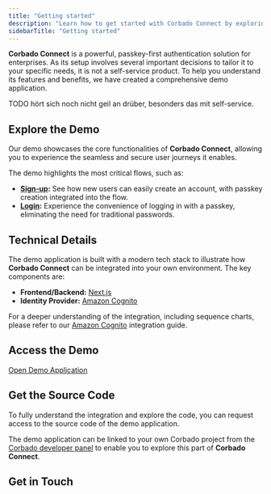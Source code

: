 ```yaml
---
title: "Getting started"
description: "Learn how to get started with Corbado Connect by exploring our demo application."
sidebarTitle: "Getting started"
---
```



**Corbado Connect** is a powerful, passkey-first authentication solution for enterprises. As its setup involves several important decisions to tailor it to your specific needs, it is not a self-service product. To help you understand its features and benefits, we have created a comprehensive demo application.

TODO hört sich noch nicht geil an drüber, besonders das mit self-service.

## Explore the Demo

Our demo showcases the core functionalities of **Corbado Connect**, allowing you to experience the seamless and secure user journeys it enables.

The demo highlights the most critical flows, such as:

-   **[Sign-up](/corbado-connect-new/flows/user-sign-up):** See how new users can easily create an account, with passkey creation integrated into the flow.
-   **[Login](/corbado-connect-new/flows/user-login):** Experience the convenience of logging in with a passkey, eliminating the need for traditional passwords.

## Technical Details

The demo application is built with a modern tech stack to illustrate how **Corbado Connect** can be integrated into your own environment. The key components are:

-   **Frontend/Backend:** [Next.js](https://nextjs.org/)
-   **Identity Provider:** [Amazon Cognito](https://aws.amazon.com/cognito/)

For a deeper understanding of the integration, including sequence charts, please refer to our [Amazon Cognito](/corbado-connect-new/integration/cognito) integration guide.

## Access the Demo

[Open Demo Application](https://cognito.cloud.corbado-demo.com/)

## Get the Source Code

To fully understand the integration and explore the code, you can request access to the source code of the demo application. 

The demo application can be linked to your own Corbado project from the [Corbado developer panel](https://app.corbado.com) to enable you to explore this part of **Corbado Connect**.

## Get in Touch

<GetInTouch />
